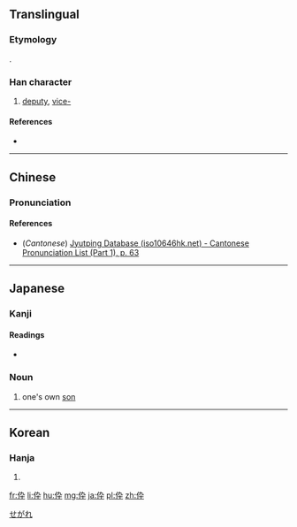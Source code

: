 {{also|倅}}
==Translingual==
===Etymology===
{{Han simp|倅|f=卒|t=卆}}.

===Han character===
{{Han char|rn=9|rad=人|as=04|sn=6|four=|canj=人大弓十 (OKNJ)|ids=⿰[[亻]][[卆]]}}

# [[deputy]], [[vice-]]

====References====
* {{Han ref|kx=0096.121|dkj=00462|dj=0204.130|hdz=10124.170|uh=4F1C|ud=20252}}

----

==Chinese==
{{zh-forms}}

===Pronunciation===
{{zh-pron
|m=cuì
|c=ceoi3
|mc=
|oc=
|ma=
|cat=n,pref
}}

====References====
*(''Cantonese'') [http://www.iso10646hk.net/jp/document/download.jsp Jyutping Database (iso10646hk.net) - Cantonese Pronunciation List (Part 1), p. 63]

----

==Japanese==

===Kanji===
{{ja-kanji|grade=|rs=人04}}

====Readings====
* {{ja-readings|on=[[さい]] ([[sai]]), [[そつ]] ([[sotsu]])|kun=[[せがれ]] ([[segare]])}}

===Noun===
{{ja-noun|せがれ}}

# one's own [[son]]

[[Category:ja:Family|せがれ]]

----

==Korean==

===Hanja===
{{ko-hanja|hangeul=[[사]], [[촐]]|rv=s, chol|mr=s, ch'ol}}

# {{defn|lang=ko|sort=人04}}

[[fr:伜]]
[[li:伜]]
[[hu:伜]]
[[mg:伜]]
[[ja:伜]]
[[pl:伜]]
[[zh:伜]]